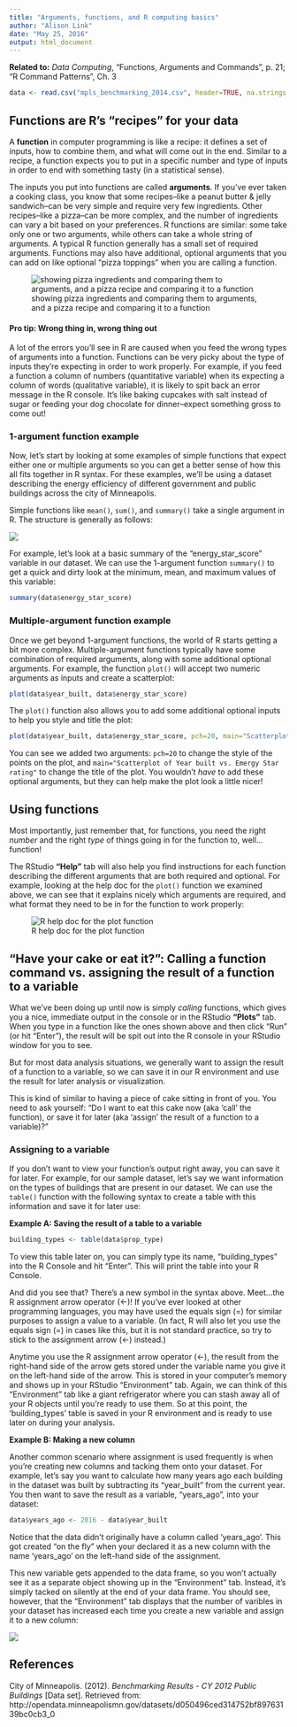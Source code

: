 ```yaml
---
title: "Arguments, functions, and R computing basics"
author: "Alison Link"
date: "May 25, 2016"
output: html_document
---
```


**Related to:** _Data Computing_, "Functions, Arguments and Commands", p. 21; "R Command Patterns", Ch. 3

```r
data <- read.csv("mpls_benchmarking_2014.csv", header=TRUE, na.strings = c("Not Available", "N/A"))
```

## Functions are R's "recipes" for your data

A **function** in computer programming is like a recipe: it defines a set of inputs, how to combine them, and what will come out in the end.  Similar to a recipe, a function expects you to put in a specific number and type of inputs in order to end with something tasty (in a statistical sense).

The inputs you put into functions are called **arguments**.  If you've ever taken a cooking class, you know that some recipes--like a peanut butter & jelly sandwich--can be very simple and require very few ingredients.  Other recipes--like a pizza--can be more complex, and the number of ingredients can vary a bit based on your preferences.  R functions are similar: some take only one or two arguments, while others can take a whole string of arguments.  A typical R function generally has a small set of required arguments.  Functions may also have additional, optional arguments that you can add on like optional "pizza toppings" when you are calling a function.

![showing pizza ingredients and comparing them to arguments, and a pizza recipe and comparing it to a function](arg_fun_recipe.png)

#### Pro tip: Wrong thing in, wrong thing out {.pro-tip}
A lot of the errors you'll see in R are caused when you feed the wrong types of arguments into a function.  Functions can be very picky about the type of inputs they're expecting in order to work properly.  For example, if you feed a function a column of numbers (quantitative variable) when its expecting a column of words (qualitative variable), it is likely to spit back an error message in the R console.  It's like baking cupcakes with salt instead of sugar or feeding your dog chocolate for dinner--expect something gross to come out!


### 1-argument function example

Now, let's start by looking at some examples of simple functions that expect either one or multiple arguments so you can get a better sense of how this all fits together in R syntax.  For these examples, we'll be using a dataset describing the energy efficiency of different government and public buildings across the city of Minneapolis.

Simple functions like `mean()`, `sum()`, and `summary()` take a single argument in R.  The structure is generally as follows:

![](arg_fun_1_arg_function.png)

For example, let's look at a basic summary of the "energy\_star\_score" variable in our dataset.  We can use the 1-argument function `summary()` to get a quick and dirty look at the minimum, mean, and maximum values of this variable:

```r
summary(data$energy_star_score)
```

### Multiple-argument function example

Once we get beyond 1-argument functions, the world of R starts getting a bit more complex.  Multiple-argument functions typically have some combination of required arguments, along with some additional optional arguments.  For example, the function `plot()` will accept two numeric arguments as inputs and create a scatterplot:

```r
plot(data$year_built, data$energy_star_score)
```

The `plot()` function also allows you to add some additional optional inputs to help you style and title the plot:

```r
plot(data$year_built, data$energy_star_score, pch=20, main="Scatterplot of Year built vs. Emergy Star rating")
```

You can see we added two arguments: `pch=20` to change the style of the points on the plot, and `main="Scatterplot of Year built vs. Emergy Star rating"` to change the title of the plot.  You wouldn't _have_ to add these optional arguments, but they can help make the plot look a little nicer!


## Using functions

Most importantly, just remember that, for functions, you need the right _number_ and the right _type_ of things going in for the function to, well...function!

The RStudio **"Help"** tab will also help you find instructions for each function describing the different arguments that are both required and optional.  For example, looking at the help doc for the `plot()` function we examined above, we can see that it explains nicely which arguments are required, and what format they need to be in for the function to work properly:

![R help doc for the plot function](arg_fun_helpdoc.png)


## "Have your cake or eat it?": Calling a function command vs. assigning the result of a function to a variable

What we've been doing up until now is simply _calling_ functions, which gives you a nice, immediate output in the console or in the RStudio **"Plots"** tab.  When you type in a function like the ones shown above and then click "Run" (or hit "Enter"), the result will be spit out into the R console in your RStudio window for you to see.  

But for most data analysis situations, we generally want to assign the result of a function to a variable, so we can save it in our R environment and use the result for later analysis or visualization.

This is kind of similar to having a piece of cake sitting in front of you.  You need to ask yourself: "Do I want to eat this cake now (aka 'call' the function), or save it for later (aka 'assign' the result of a function to a variable)?"

### Assigning to a variable

If you don't want to view your function's output right away, you can save it for later.  For example, for our sample dataset, let's say we want information on the types of buildings that are present in our dataset.  We can use the `table()` function with the following syntax to create a table with this information and save it for later use:

**Example A: Saving the result of a table to a variable**

```r
building_types <- table(data$prop_type)
```

To view this table later on, you can simply type its name, "building_types" into the R Console and hit "Enter".  This will print the table into your R Console.

And did you see that?  There's a new symbol in the syntax above.  Meet...the R assignment arrow operator (<-)!  If you've ever looked at other programming languages, you may have used the equals sign (=) for similar purposes to assign a value to a variable.  (In fact, R will also let you use the equals sign (=) in cases like this, but it is not standard practice, so try to stick to the assignment arrow (<-) instead.)

Anytime you use the R assignment arrow operator (<-), the result from the right-hand side of the arrow gets stored under the variable name you give it on the left-hand side of the arrow.  This is stored in your computer's memory and shows up in your RStudio "Environment" tab.  Again, we can think of this "Environment" tab like a giant refrigerator where you can stash away all of your R objects until you're ready to use them.  So at this point, the 'building_types' table is saved in your R environment and is ready to use later on during your analysis.

**Example B: Making a new column**

Another common scenario where assignment is used frequently is when you're creating new columns and tacking them onto your dataset.  For example, let's say you want to calculate how many years ago each building in the dataset was built by subtracting its "year\_built" from the current year.  You then want to save the result as a variable, "years\_ago", into your dataset:

```r
data$years_ago <- 2016 - data$year_built
```

Notice that the data didn't originally have a column called 'years\_ago'.  This got created "on the fly" when your declared it as a new column with the name 'years\_ago' on the left-hand side of the assignment.  

This new variable gets appended to the data frame, so you won't actually see it as a separate object showing up in the "Environment" tab.  Instead, it's simply tacked on silently at the end of your data frame.  You should see, however, that the "Environment" tab displays that the number of varibles in your dataset has increased each time you create a new variable and assign it to a new column:

![](arg_fun_env_datavars.png)


## References

City of Minneapolis. (2012). _Benchmarking Results - CY 2012 Public Buildings_ [Data set]. Retrieved from: http://opendata.minneapolismn.gov/datasets/d050496ced314752bf89763139bc0cb3_0 
